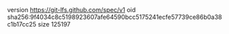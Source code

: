 version https://git-lfs.github.com/spec/v1
oid sha256:9f4034c8c5198923607afe64590bcc5175241ecfe57739ce86b0a38c1b17cc25
size 125197
